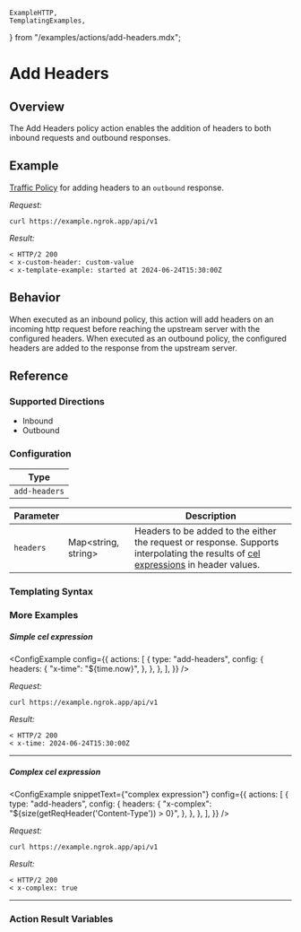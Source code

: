 	ExampleHTTP,
	TemplatingExamples,
} from "/examples/actions/add-headers.mdx";

# Add Headers

## Overview

The Add Headers policy action enables the addition of headers to both inbound requests and outbound responses.

## Example

[Traffic Policy](/docs/http/traffic-policy/index.mdx) for adding headers to an `outbound` response.

<ExampleHTTP />

_Request:_

```shell
curl https://example.ngrok.app/api/v1
```

_Result:_

```shell
< HTTP/2 200
< x-custom-header: custom-value
< x-template-example: started at 2024-06-24T15:30:00Z
```

## Behavior

When executed as an inbound policy, this action will add headers on an incoming http request before reaching the upstream server with
the configured headers. When executed as an outbound policy, the configured headers are added to the response from the upstream server.

## Reference

### Supported Directions

- Inbound
- Outbound

### Configuration

| Type          |
| ------------- |
| `add-headers` |

| Parameter | &nbsp;                    | Description                                                                                                                                              |
| --------- | ------------------------- | -------------------------------------------------------------------------------------------------------------------------------------------------------- |
| `headers` | Map&lt;string, string&gt; | Headers to be added to the either the request or response. Supports interpolating the results of [cel expressions](#templating-syntax) in header values. |

### Templating Syntax

<CelTemplateSyntaxExplanation />

### More Examples

##### Simple cel expression

<ConfigExample
	config={{
		actions: [
			{
				type: "add-headers",
				config: {
					headers: {
						"x-time": "${time.now}",
					},
				},
			},
		],
	}}
/>

_Request:_

```shell
curl https://example.ngrok.app/api/v1
```

_Result:_

```shell
< HTTP/2 200
< x-time: 2024-06-24T15:30:00Z
```

<hr />

##### Complex cel expression

<ConfigExample
	snippetText={"complex expression"}
	config={{
		actions: [
			{
				type: "add-headers",
				config: {
					headers: {
						"x-complex": "${size(getReqHeader('Content-Type')) > 0}",
					},
				},
			},
		],
	}}
/>

_Request:_

```shell
curl https://example.ngrok.app/api/v1
```

_Result:_

```shell
< HTTP/2 200
< x-complex: true
```

<hr />

### Action Result Variables

<ActionDescription />
<ActionResultVariables />
